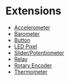 # Extensions

-   [Accelerometer](/clients/makecode/modules/accelerometer)
-   [Barometer](/clients/makecode/modules/barometer)
-   [Button](/clients/makecode/modules/button)
-   [LED Pixel](/clients/makecode/modules/ledpixel)
-   [Slider/Potentiometer](/clients/makecode/modules/potentiometer)
-   [Relay](/clients/makecode/modules/relay)
-   [Rotary Encoder](/clients/makecode/modules/rotaryencoder)
-   [Thermometer](/clients/makecode/modules/thermometer)
